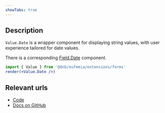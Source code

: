 ```yaml
---
showTabs: true
---
```


## Description

`Value.Date` is a wrapper component for displaying string values, with user experience tailored for date values.

There is a corresponding [Field.Date](/uilib/extensions/forms/feature-fields/Date) component.

```jsx
import { Value } from '@dnb/eufemia/extensions/forms'
render(<Value.Date />)
```

## Relevant urls

- [Code](https://github.com/dnbexperience/eufemia/tree/main/packages/dnb-eufemia/src/extensions/forms/Value/Date)
- [Docs on GitHub](https://github.com/dnbexperience/eufemia/tree/main/packages/dnb-design-system-portal/src/docs/uilib/extensions/forms/Value/Date)

